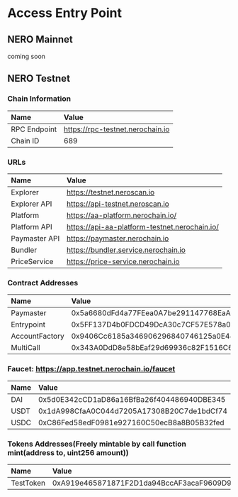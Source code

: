 # Access Entry Point

## NERO Mainnet

coming soon

## NERO Testnet

### Chain Information

| Name         | Value                            |
| :----------- | :------------------------------- |
| RPC Endpoint | https://rpc-testnet.nerochain.io |
| Chain ID     | 689                              |

### URLs

| Name          | Value                                         |
| :------------ | :-------------------------------------------- |
| Explorer      | https://testnet.neroscan.io                   |
| Explorer API  | https://api-testnet.neroscan.io               |
| Platform      | https://aa-platform.nerochain.io/             |
| Platform API  | https://api-aa-platform-testnet.nerochain.io/ |
| Paymaster API | https://paymaster.nerochain.io                |
| Bundler       | https://bundler.service.nerochain.io          |
| PriceService  | https://price-service.nerochain.io            |

### Contract Addresses

| Name           | Value                                      |
| :------------- | :----------------------------------------- |
| Paymaster      | 0x5a6680dFd4a77FEea0A7be291147768EaA2414ad |
| Entrypoint     | 0x5FF137D4b0FDCD49DcA30c7CF57E578a026d2789 |
| AccountFactory | 0x9406Cc6185a346906296840746125a0E44976454 |
| MultiCall      | 0x343A0DdD8e58bEaf29d69936c82F1516C6677B0E |

### Faucet: https://app.testnet.nerochain.io/faucet

| Name | Value                                      |
| :--- | :----------------------------------------- |
| DAI  | 0x5d0E342cCD1aD86a16BfBa26f404486940DBE345 |
| USDT | 0x1dA998CfaA0C044d7205A17308B20C7de1bdCf74 |
| USDC | 0xC86Fed58edF0981e927160C50ecB8a8B05B32fed |

### Tokens Addresses(Freely mintable by call function mint(address to, uint256 amount))

| Name      | Value                                      |
| :-------- | :----------------------------------------- |
| TestToken | 0xA919e465871871F2D1da94BccAF3acaF9609D968 |
